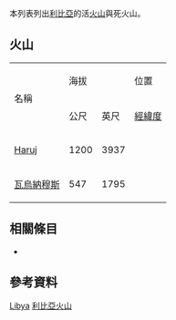  
<!--This list is split from its main article where many elevations are incorrect-->
{{GeoGroupTemplate}}
{{seealso|火山列表}}
本列表列出[[利比亞|利比亞]]的活[[火山|火山]]與死火山。

== 火山 ==
{| border="1" cellpadding="1" cellspacing="0" 
|- align="center" bgcolor="cccccc"
| rowspan="2"|名稱 ||colspan ="2"| 海拔 || 位置  ||rowspan="2"| 最近爆發
|- align="center" bgcolor="cccccc"
| 公尺||英尺||[[經緯度|經緯度]]
|- align="right"
| align="left" | [[Haruj|Haruj]] || 1200 || 3937 || {{coord|27.25|N|17.50|E|type:mountain|name=Haruj}} || 全新世
|- align="right"
| align="left" | [[瓦烏納穆斯|瓦烏納穆斯]] || 547 || 1795 || {{coord|24.55|N|17.46|E|type:mountain|name=Waw an Namus}} || 全新世
|}

== 相關條目 ==
* {{tsl|en|List of mountains in Libya|利比亞山峰列表}}

== 參考資料 ==
{{Reflist}}
{{Global Volcanism Program}}

[[Category:火山列表|Libya]]
[[Category:利比亞火山|]]